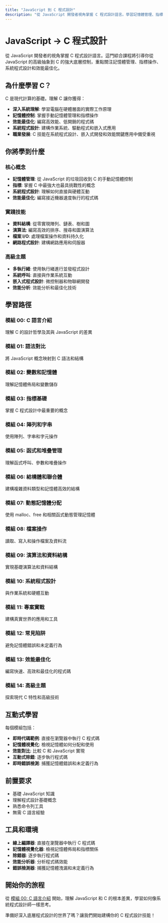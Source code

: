 ```yaml
---
title: "JavaScript 到 C 程式設計"
description: "從 JavaScript 開發者視角掌握 C 程式設計語言。學習記憶體管理、指標操作、系統程式設計和底層開發。"
---
```


# JavaScript → C 程式設計

從 JavaScript 開發者的視角掌握 C 程式設計語言。這門綜合課程將引導你從 JavaScript 的高級抽象到 C 的強大底層控制，重點關注記憶體管理、指標操作、系統程式設計和效能最佳化。

## 為什麼學習 C？

C 是現代計算的基礎。理解 C 讓你獲得：

- **深入系統理解**: 學習電腦在硬體層面的實際工作原理
- **記憶體控制**: 掌握手動記憶體管理和指標操作
- **效能最佳化**: 編寫高效能、低開銷的程式碼
- **系統程式設計**: 建構作業系統、驅動程式和嵌入式應用
- **職業發展**: C 技能在系統程式設計、嵌入式開發和效能關鍵應用中備受重視

## 你將學到什麼

### 核心概念
- **記憶體管理**: 從 JavaScript 的垃圾回收到 C 的手動記憶體控制
- **指標**: 掌握 C 中最強大也最具挑戰性的概念
- **系統程式設計**: 理解如何直接與硬體互動
- **效能最佳化**: 編寫接近機器速度執行的程式碼

### 實踐技能
- **資料結構**: 從零實現陣列、鏈表、樹和圖
- **演算法**: 編寫高效的排序、搜尋和圖演算法
- **檔案 I/O**: 處理檔案操作和資料持久化
- **網路程式設計**: 建構網路應用和伺服器

### 高級主題
- **多執行緒**: 使用執行緒進行並發程式設計
- **系統呼叫**: 直接與作業系統互動
- **嵌入式程式設計**: 微控制器和物聯網開發
- **效能分析**: 效能分析和最佳化技術

## 學習路徑

### 模組 00: C 語言介紹
理解 C 的設計哲學及其與 JavaScript 的差異

### 模組 01: 語法對比
將 JavaScript 概念映射到 C 語法和結構

### 模組 02: 變數和記憶體
理解記憶體佈局和變數儲存

### 模組 03: 指標基礎
掌握 C 程式設計中最重要的概念

### 模組 04: 陣列和字串
使用陣列、字串和字元操作

### 模組 05: 函式和堆疊管理
理解函式呼叫、參數和堆疊操作

### 模組 06: 結構體和聯合體
建構複雜資料類型和記憶體高效的結構

### 模組 07: 動態記憶體分配
使用 malloc、free 和相關函式動態管理記憶體

### 模組 08: 檔案操作
讀取、寫入和操作檔案及資料流

### 模組 09: 演算法和資料結構
實現基礎演算法和資料結構

### 模組 10: 系統程式設計
與作業系統和硬體互動

### 模組 11: 專案實戰
建構真實世界的應用和工具

### 模組 12: 常見陷阱
避免記憶體錯誤和未定義行為

### 模組 13: 效能最佳化
編寫快速、高效和最佳化的程式碼

### 模組 14: 高級主題
探索現代 C 特性和高級技術

## 互動式學習

每個模組包括：

- **即時代碼範例**: 直接在瀏覽器中執行 C 程式碼
- **記憶體視覺化**: 檢視記憶體如何分配和使用
- **效能對比**: 比較 C 和 JavaScript 實現
- **互動式除錯**: 逐步執行程式碼
- **即時錯誤檢測**: 捕獲記憶體錯誤和未定義行為

## 前置要求

- 基礎 JavaScript 知識
- 理解程式設計基礎概念
- 熟悉命令列工具
- 無需 C 語言經驗

## 工具和環境

- **線上編譯器**: 直接在瀏覽器中執行 C 程式碼
- **記憶體視覺化器**: 檢視記憶體佈局和指標關係
- **除錯器**: 逐步執行程式碼
- **效能分析器**: 分析程式碼效能
- **錯誤檢測器**: 捕獲記憶體洩漏和未定義行為

## 開始你的旅程

從 [模組 00: C 語言介紹](/docs/js2c/module-00-c-introduction) 開始，理解 JavaScript 和 C 的根本差異，學習如何像系統程式設計師一樣思考。

準備好深入底層程式設計的世界了嗎？讓我們開始建構你的 C 程式設計技能！ 